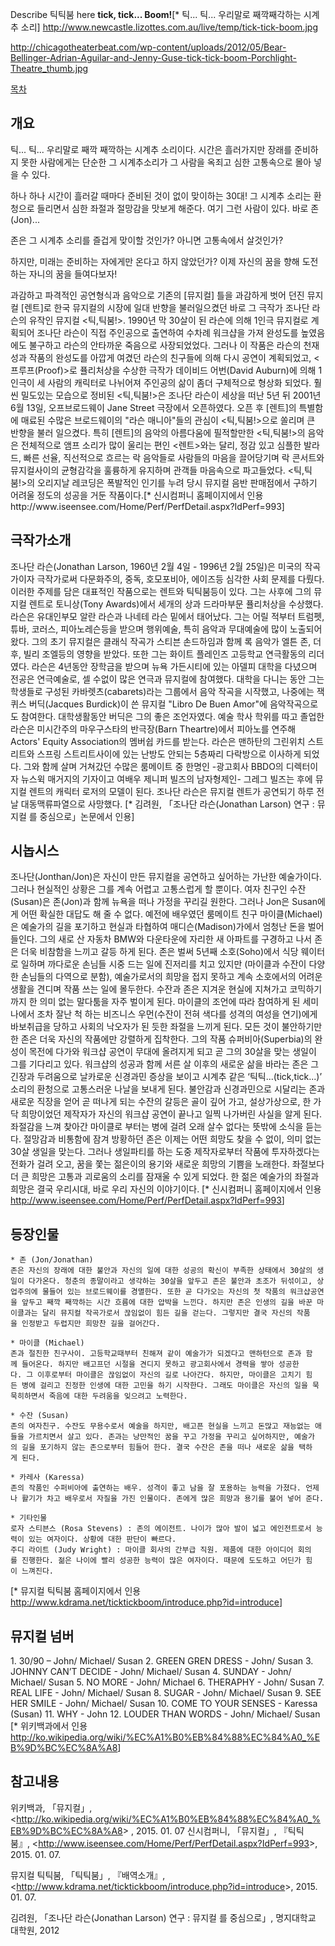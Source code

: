 Describe 틱틱붐 here
'''tick, tick... Boom!'''[* 틱... 틱... 우리말로 째깍째각하는 시계추 소리]
http://www.newcastle.lizottes.com.au/live/temp/tick-tick-boom.jpg

http://chicagotheaterbeat.com/wp-content/uploads/2012/05/Bear-Bellinger-Adrian-Aguilar-and-Jenny-Guse-tick-tick-boom-Porchlight-Theatre_thumb.jpg

[[목차]]
== 개요 ==
틱... 틱... 우리말로 째깍 째깍하는 시계추 소리이다.
시간은 흘러가지만 장래를 준비하지 못한 사람에게는 
단순한 그 시계추소리가 그 사람을 옥죄고 심한 고통속으로 몰아 넣을 수 있다.

하나 하나 시간이 흘러갈 때마다 준비된 것이 없이 맞이하는 30대!
그 시계추 소리는 환청으로 들리면서 심한 좌절과 절망감을 맛보게 해준다.
여기 그런 사람이 있다. 바로 존(Jon)...

존은 그 시계추 소리를 즐겁게 맞이할 것인가? 아니면 고통속에서 살것인가? 

하지만, 미래는 준비하는 자에게만 온다고 하지 않았던가?
이제 자신의 꿈을 향해 도전하는 자니의 꿈을 들여다보자!

과감하고 파격적인 공연형식과 음악으로 기존의 [뮤지컬] 틀을 과감하게 벗어 던진 뮤지컬 [렌트]로 한국 뮤지컬의 시장에 일대 반향을 불러일으켰던 바로 그 극작가 조나단 라슨의 유작인 뮤지컬 <틱,틱붐!>. 1990년 막 30살이 된 라슨에 의해 1인극 뮤지컬로 계획되어 조나단 라슨이 직접 주인공으로 출연하여 수차례 워크샵을 가져 완성도를 높였음에도 불구하고 라슨의 안타까운 죽음으로 사장되었었다. 그러나 이 작품은 라슨의 천재성과 작품의 완성도를 아깝게 여겼던 라슨의 친구들에 의해 다시 공연이 계획되었고, <프루프(Proof)>로 퓰리처상을 수상한 극작가 데이비드 어번(David Auburn)에 의해 1인극이 세 사람의 캐릭터로 나뉘어져 주인공의 삶이 좀더 구체적으로 형상화 되었다. 훨씬 밀도있는 모습으로 정비된 <틱,틱붐!>은 조나단 라슨이 세상을 떠난 5년 뒤 2001년 6월 13일, 오프브로드웨이 Jane Street 극장에서 오픈하였다. 오픈 후 [렌트]의 특별함에 매료된 수많은 브로드웨이의 "라슨 매니아"들의 관심이 <틱,틱붐!>으로 쏠리며 큰 반향을 불러 일으켰다. 특히 [렌트]의 음악의 아름다움에 필적할만한 <틱,틱붐!>의 음악은 전체적으로 앰프 소리가 많이 울리는 편인 <렌트>와는 달리, 정감 있고 심플한 발라드, 빠른 선율, 직선적으로 흐르는 락 음악들로 사람들의 마음을 끌어당기며 락 콘서트와 뮤지컬사이의 균형감각을 훌륭하게 유지하며 관객들 마음속으로 파고들었다. <틱,틱붐!>의 오리지날 레코딩은 폭발적인 인기를 누려 당시 뮤지컬 음반 판매점에서 구하기 어려울 정도의 성공을 거둔 작품이다.[* 신시컴퍼니 홈페이지에서 인용http://www.iseensee.com/Home/Perf/PerfDetail.aspx?IdPerf=993]


== 극작가소개 ==
조나단 라슨(Jonathan Larson, 1960년 2월 4일 - 1996년 2월 25일)은 미국의 작곡가이자 극작가로써 다문화주의, 중독, 호모포비아, 에이즈등 심각한 사회 문제를 다뤘다. 이러한 주제를 담은 대표적인 작품으로는 렌트와 틱틱붐등이 있다. 그는 사후에 그의 뮤지컬 렌트로 토니상(Tony Awards)에서 세개의 상과 드라마부문 퓰리처상을 수상했다.
라슨은 유대인부모 알란 라슨과 나네테 라슨 밑에서 태어났다. 그는 어릴 적부터 트럼펫, 튜바, 코러스, 피아노레슨등을 받으며 행위예술, 특히 음악과 무대예술에 많이 노출되어 왔다. 그의 초기 뮤지컬은 클래식 작곡가 스티븐 손드하임과 함께 록 음악가 엘튼 존, 더 후, 빌리 조엘등의 영향을 받았다. 또한 그는 화이트 플레인즈 고등학교 연극활동의 리더였다.
라슨은 4년동안 장학금을 받으며 뉴욕 가든시티에 있는 아델피 대학을 다녔으며 전공은 연극예술로, 셀 수없이 많은 연극과 뮤지컬에 참여했다. 대학을 다니는 동안 그는 학생들로 구성된 카바렛츠(cabarets)라는 그룹에서 음악 작곡을 시작했고, 나중에는 잭퀴스 버딕(Jacques Burdick)이 쓴 뮤지컬 "Libro De Buen Amor"에 음악작곡으로도 참여한다. 대학생활동안 버딕은 그의 좋은 조언자였다. 예술 학사 학위를 따고 졸업한 라슨은 미시간주의 마우구스타의 반극장(Barn Theartre)에서 피아노를 연주해 Actors' Equity Association의 멤버쉽 카드를 받는다.
라슨은 맨하탄의 그린위치 스트리트와 스프링 스트리트사이에 있는 난방도 안되는 5층짜리 다락방으로 이사하게 되었다. 그와 함께 살며 거쳐갔던 수많은 룸메이트 중 한명인 -광고회사 BBDO의 디렉터이자 뉴스윅 매거지의 기자이고 여배우 제니퍼 빌즈의 남자형제인- 그레그 빌즈는 후에 뮤지컬 렌트의 캐릭터 로저의 모델이 된다.
조나단 라슨은 뮤지컬 렌트가 공연되기 하루 전날 대동맥류파열으로 사망했다.
[* 김려원, 「조나단 라슨(Jonathan Larson) 연구 : 뮤지컬 <Rent>를 중심으로」논문에서 인용]
== 시놉시스 == 

조나단(Jonthan/Jon)은 자신이 만든 뮤지컬을 공연하고 싶어하는 가난한 예술가이다. 그러나 현실적인 상황은 그를 계속 어렵고 고통스럽게 할 뿐이다. 여자 친구인 수잔(Susan)은 존(Jon)과 함께 뉴욕을 떠나 가정을 꾸리길 원한다. 그러나 Jon은 Susan에게 어떤 확실한 대답도 해 줄 수 없다. 예전에 배우였던 룸메이트 친구 마이클(Michael)은 예술가의 길을 포기하고 현실과 타협하여 매디슨(Madison)가에서 엄청난 돈을 벌어들인다. 그의 새로 산 자동차 BMW와 다운타운에 자리한 새 아파트를 구경하고 나서 존은 더욱 비참함을 느끼고 갈등 하게 된다. 
존은 벌써 5년째 소호(Soho)에서 식당 웨이터로 일하며 까다로운 손님들 시중 드는 일에 진저리를 치고 있지만 (마이클과 수잔이 다양한 손님들의 다역으로 분함), 예술가로서의 희망을 접지 못하고 계속 소호에서의 어려운 생활을 견디며 작품 쓰는 일에 몰두한다. 수잔과 존은 지겨운 현실에 지쳐가고 코믹하기까지 한 의미 없는 말다툼을 자주 벌이게 된다. 마이클의 조언에 따라 참여하게 된 세미나에서 조차 잘난 척 하는 비즈니스 우먼(수잔이 전혀 색다를 성격의 여성을 연기)에게 바보취급을 당하고 사회의 낙오자가 된 듯한 좌절을 느끼게 된다. 
모든 것이 불안하기만 한 존은 더욱 자신의 작품에만 강렬하게 집착한다. 그의 작품 슈퍼비아(Superbia)의 완성이 목전에 다가와 워크샵 공연이 무대에 올려지게 되고 곧 그의 30살을 맞는 생일이 그를 기다리고 있다. 워크샵의 성공과 함께 서른 살 이후의 새로운 삶을 바라는 존은 그 긴장과 두려움으로 날카로운 신경과민 증상을 보이고 시계추 같은 ‘틱틱...(tick,tick...)’ 소리의 환청으로 고통스러운 나날을 보내게 된다. 불안감과 신경과민으로 시달리는 존과 새로운 직장을 얻어 곧 떠나게 되는 수잔의 갈등은 골이 깊어 가고, 설상가상으로, 한 가닥 희망이었던 제작자가 자신의 워크샵 공연이 끝나고 일찍 나가버린 사실을 알게 된다. 좌절감을 느껴 찾아간 마이클로 부터는 병에 걸려 오래 살수 없다는 뜻밖에 소식을 듣는다. 절망감과 비통함에 잠겨 방황하던 존은 이제는 어떤 희망도 찾을 수 없이, 의미 없는 30살 생일을 맞는다. 
그러나 생일파티를 하는 도중 제작자로부터 작품에 투자하겠다는 전화가 걸려 오고, 꿈을 쫓는 젊은이의 용기와 새로운 희망의 기쁨을 노래한다. 좌절보다 더 큰 희망은 고통과 괴로움의 소리를 잠재울 수 있게 되었다. 한 젊은 예술가의 좌절과 희망은 결국 우리시대, 바로 우리 자신의 이야기이다. 
[* 신시컴퍼니 홈페이지에서 인용 http://www.iseensee.com/Home/Perf/PerfDetail.aspx?IdPerf=993]

== 등장인물 == 

 * 존 (Jon/Jonathan)
 존은 자신의 장래에 대한 불안과 자신의 일에 대한 성공의 확신이 부족한 상태에서 30살의 생일이 다가온다. 청춘의 종말이라고 생각하는 30살을 앞두고 존은 불안과 초조가 뒤섞이고, 상업주의에 물들어 있는 브로드웨이를 경멸한다. 또한 곧 다가오는 자신의 첫 작품의 워크샵공연을 앞두고 째깍 째깍하는 시간 흐름에 대한 압박을 느낀다. 하지만 존은 인생의 길을 바꾼 마이클과는 달리 뮤지컬 작곡가로서 끊임없이 힘든 길을 걷는다. 그렇지만 결국 자신의 작품을 인정받고 두렵지만 희망찬 길을 걸어간다.

 * 마이클 (Michael)
 존과 절친한 친구사이. 고등학교때부터 친해져 같이 예술가가 되겠다고 맨하턴으로 존과 함께 들어온다. 하지만 배고프던 시절을 견디지 못하고 광고회사에서 경력을 쌓아 성공한다. 그 이후로부터 마이클은 끊임없이 자신의 길로 나아간다. 하지만, 마이클은 고치기 힘든 병에 걸리고 진정한 인생에 대한 고민을 하기 시작한다. 그래도 마이클은 자신의 일을 묵묵히하면서 죽음에 대한 두려움을 잊으려고 노력한다.

 * 수잔 (Susan)
 존의 여자친구. 수잔도 무용수로서 예술을 하지만, 배고픈 현실을 느끼고 돈많고 재능없는 애들을 가르치면서 살고 있다. 존과는 낭만적인 꿈을 꾸고 가정을 꾸리고 싶어하지만, 예술가의 길을 포기하지 않는 존으로부터 힘들어 한다. 결국 수잔은 존을 떠나 새로운 삶을 택하게 된다.

 * 카레사 (Karessa)
 존의 작품인 수퍼비아에 출연하는 배우. 성격이 좋고 남을 잘 포용하는 능력을 가졌다. 언제나 활기가 차고 배우로서 자질을 가진 인물이다. 존에게 많은 희망과 용기를 불어 넣어 준다.

 * 기타인물
 로자 스티븐스 (Rosa Stevens) : 존의 에이전트. 나이가 많아 발이 넓고 에인전트로서 능력이 있는 여자이다. 상황에 대한 판단이 빠르다.
 주디 라이트 (Judy Wright) : 마이클 회사의 간부급 직원. 제품에 대한 아이디어 회의를 진행한다. 젊은 나이에 빨리 성공한 능력이 많은 여자이다. 때문에 도도하고 어딘가 힘이 느껴진다. 
[* 뮤지컬 틱틱붐 홈페이지에서 인용 http://www.kdrama.net/ticktickboom/introduce.php?id=introduce]

== 뮤지컬 넘버 == 
1. 30/90 – John/ Michael/ Susan
2. GREEN GREN DRESS - John/ Susan
3. JOHNNY CAN’T DECIDE - John/ Michael/ Susan
4. SUNDAY - John/ Michael/ Susan
5. NO MORE - John/ Michael
6. THERAPHY - John/ Susan
7. REAL LIFE - John/ Michael/ Susan
8. SUGAR - John/ Michael/ Susan
9. SEE HER SMILE - John/ Michael/ Susan
10. COME TO YOUR SENSES - Karessa (Susan)
11. WHY -  John
12. LOUDER THAN WORDS - John/ Michael/ Susan
[* 위키백과에서 인용 http://ko.wikipedia.org/wiki/%EC%A1%B0%EB%84%88%EC%84%A0_%EB%9D%BC%EC%8A%A8]
 
== 참고내용 ==
위키백과, 「뮤지컬」, 
<http://ko.wikipedia.org/wiki/%EC%A1%B0%EB%84%88%EC%84%A0_%EB%9D%BC%EC%8A%A8>
, 2015. 01. 07
신시컴퍼니, 「뮤지컬」, 『틱틱 붐』,
<http://www.iseensee.com/Home/Perf/PerfDetail.aspx?IdPerf=993>, 2015. 01. 07.

뮤지컬 틱틱붐, 「틱틱붐」, 『배역소개』,
<http://www.kdrama.net/ticktickboom/introduce.php?id=introduce>, 2015. 01. 07.

김려원, 「조나단 라슨(Jonathan Larson) 연구 : 뮤지컬 <Rent>를 중심으로」, 명지대학교 대학원, 2012

